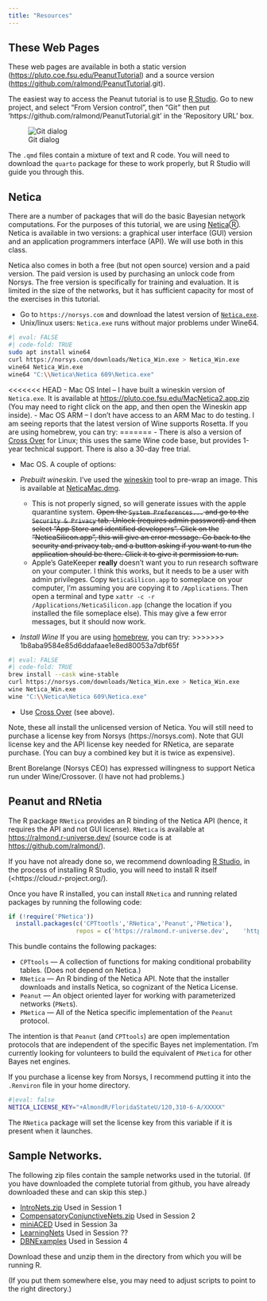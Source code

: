 ```yaml
---
title: "Resources"
---
```


## These Web Pages

These web pages are available in both a static version (<https://pluto.coe.fsu.edu/PeanutTutorial>) and a source version (<https://github.com/ralmond/PeanutTutorial>.git).


The easiest way to access the Peanut tutorial is to use [R Studio](https://posit.co/products/open-source/rstudio/). Go to new project, and select "From Version control", then "Git" then put 'https://github.com/ralmond/PeanutTutorial.git' in the 'Repository URL' box.

![Git dialog](img/GitDialog.png)

The `.qmd` files contain a mixture of text and R code. You will need to download the `quarto` package for these to work properly, but R Studio will guide you through this.

## Netica

There are a number of packages that will do the basic Bayesian network computations. For the purposes of this tutorial, we are using [Netica](https://norsys.com)Ⓡ. Netica is available in two versions: a graphical user interface (GUI) version and an application programmers interface (API). We will use both in this class.

Netica also comes in both a free (but not open source) version and a paid version. The paid version is used by purchasing an unlock code from Norsys. The free version is specifically for training and evaluation. It is limited in the size of the networks, but it has sufficient capacity for most of the exercises in this tutorial.

-   Go to `https://norsys.com` and download the latest version of [`Netica.exe`](https://norsys.com/downloads/Netica_Win.exe).
-   Unix/linux users: `Netica.exe` runs without major problems under Wine64.

```bash
#| eval: FALSE
#| code-fold: TRUE
sudo apt install wine64
curl https://norsys.com/downloads/Netica_Win.exe > Netica_Win.exe
wine64 Netica_Win.exe
wine64 "C:\\Netica\Netica 609\Netica.exe"
```

<<<<<<< HEAD
-   Mac OS Intel -- I have built a wineskin version of `Netica.exe`. It is available at <https://pluto.coe.fsu.edu/MacNetica2.app.zip> (You may need to right click on the app, and then open the Wineskin app inside).
-   Mac OS ARM -- I don't have access to an ARM Mac to do testing. I am seeing reports that the latest version of Wine supports Rosetta. If you are using homebrew, you can try:
=======
-   There is also a version of [Cross Over](https://www.codeweavers.com/crossover) for Linux; this uses the same Wine code base, but provides 1-year technical support. There is also a 30-day free trial.

-   Mac OS. A couple of options:

-   *Prebuilt wineskin*. I've used the [wineskin](https://github.com/Gcenx/WineskinServer/) tool to pre-wrap an image. This is available at [NeticaMac.dmg](https://pluto.coe.fsu.edu/BNinEA/NeticaMac.dmg).

    -   This is not properly signed, so will generate issues with the apple quarantine system. ~~Open the `System Preferences...` and go to the `Security & Privacy` tab. Unlock (requires admin password) and then select "App Store and identified developers". Click on the "NeticaSilicon.app", this will give an error message. Go back to the security and privacy tab, and a button asking if you want to run the application should be there. Click it to give it permission to run.~~
    - Apple's GateKeeper **really** doesn't want you to run research software on your computer.  I think this works, but it needs to be a user with admin privileges.  Copy `NeticaSilicon.app` to someplace on your computer, I'm assuming you are copying it to `/Applications`.  Then open a terminal and type `xattr -c -r /Applications/NeticaSilicon.app`  (change the location if you installed the file someplace else).  This may give a few error messages, but it should now work.
    

-   *Install Wine* If you are using [homebrew](https://brew.sh), you can try:
>>>>>>> 1b8aba9584e85d6ddafaae1e8ed80053a7dbf65f

```bash
#| eval: FALSE
#| code-fold: TRUE
brew install --cask wine-stable
curl https://norsys.com/downloads/Netica_Win.exe > Netica_Win.exe
wine Netica_Win.exe
wine "C:\\Netica\Netica 609\Netica.exe"
```


-   Use [Cross Over](https://www.codeweavers.com/crossover) (see above).

Note, these all install the unlicensed version of Netica. You will still need to purchase a license key from Norsys (https://norsys.com). Note that GUI license key and the API license key needed for RNetica, are separate purchase. (You can buy a combined key but it is twice as expensive).

Brent Borelange (Norsys CEO) has expressed willingness to support Netica run under Wine/Crossover. (I have not had problems.)


## Peanut and RNetia

The R package `RNetica` provides an R binding of the Netica API (hence, it requires the API and not GUI license). `RNetica` is available at <https://ralmond.r-universe.dev/> (source code is at <https://github.com/ralmond/>).

If you have not already done so, we recommend downloading [R Studio](https://posit.co/products/open-source/rstudio/), in the process of installing R Studio, you will need to install R itself (\<https://cloud.r-project.org/).

Once you have R installed, you can install `RNetica` and running related packages by running the following code:

```r
if (!require('PNetica')) 
  install.packages(c('CPTtootls','RNetica','Peanut','PNetica'),
                   repos = c('https://ralmond.r-universe.dev',    'https://cloud.r-project.org'))
```

This bundle contains the following packages:

-   `CPTtools` --- A collection of functions for making conditional probability tables. (Does not depend on Netica.)
-   `RNetica` --- An R binding of the Netica API. Note that the installer downloads and installs Netica, so cognizant of the Netica License.
-   `Peanut` --- An object oriented layer for working with parameterized networks (`PNet`s).\
-   `PNetica` --- All of the Netica specific implementation of the `Peanut` protocol.

The intention is that `Peanut` (and `CPTtools`) are open implementation protocols that are independent of the specific Bayes net implementation. I'm currently looking for volunteers to build the equivalent of `PNetica` for other Bayes net engines.


If you purchase a license key from Norsys, I recommend putting it into the `.Renviron` file in your home directory.

```bash
#|eval: false
NETICA_LICENSE_KEY="+AlmondR/FloridaStateU/120,310-6-A/XXXXX"
```

The `RNetica` package will set the license key from this variable if it is present when it launches.


## Sample Networks.

The following zip files contain the sample networks used in the tutorial. (If you have downloaded the complete tutorial from github, you have already downloaded these and can skip this step.)

-   [IntroNets.zip](https://pluto.coe.fsu.edu/PeanutTutorial/IntroNets.zip) Used in Session 1
-   [CompensatoryConjunctiveNets.zip](https://pluto.coe.fsu.edu/PeanutTutorial/CompensatoryConjunctiveNets.zip) Used in Session 2
-   [miniACED](https://pluto.coe.fsu.edu/PeanutTutorial/miniACED.zip) Used in Session 3a
-   [LearningNets](https://pluto.coe.fsu.edu/PeanutTutorial/LearningNets.zip) Used in Session ??
-   [DBNExamples](https://pluto.coe.fsu.edu/PeanutTutorial/DBNExamples.zip) Used in Session 4

Download these and unzip them in the directory from which you will be running R.

(If you put them somewhere else, you may need to adjust scripts to point to the right directory.)

